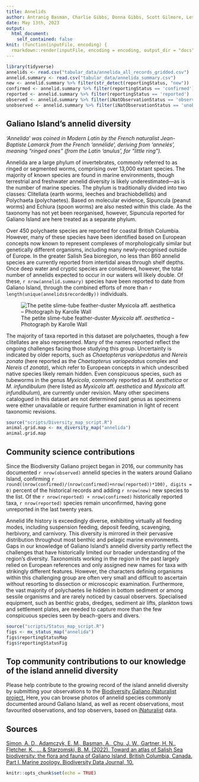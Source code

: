```yaml
---
title: Annelids
author: Antranig Basman, Charlie Gibbs, Donna Gibbs, Scott Gilmore, Leslie Harris, Andy Lamb, Andrew Simon
date: May 13th, 2023
output: 
  html_document:
    self_contained: false
knit: (function(inputFile, encoding) {
  rmarkdown::render(inputFile, encoding = encoding, output_dir = "docs", output_options = list(copy_resources = TRUE)) })
---
```


```r
library(tidyverse)
annelids <- read.csv("tabular_data/annelida_all_records_gridded.csv")
annelid.summary <- read.csv("tabular_data/annelida_summary.csv")
new <- annelid.summary %>% filter(str_detect(reportingStatus, "new")) 
confirmed <- annelid.summary %>% filter(reportingStatus == 'confirmed') 
reported <- annelid.summary %>% filter(reportingStatus == 'reported') 
observed <- annelid.summary %>% filter(iNatObservationStatus == 'observed') 
unobserved <- annelid.summary %>% filter(iNatObservationStatus == 'unobserved') 
```

## Galiano Island's annelid diversity

*‘Annelida’ was coined in Modern Latin by the French naturalist Jean-Baptiste Lamarck from the French 'annélide', deriving from 'annelés', meaning “ringed ones” (from the Latin 'anulus', for “little ring”).*

Annelida are a large phylum of invertebrates, commonly referred to as ringed or segmented worms, comprising over 13,000 extant species. The majority of known species are found in marine environments, though terrestrial and freshwater annelid diversity is likely underestimated—as is the number of marine species. The phylum is traditionally divided into two classes: Clitellata (earth worms, leeches and brachiobdellids) and Polychaeta (polychaetes). Based on molecular evidence, Sipuncula (peanut worms) and Echiura (spoon worms) are also nested within this clade. As the taxonomy has not yet been reorganised, however, Sipuncula reported for Galiano Island are here treated as a separate phylum.

Over 450 polychaete species are reported for coastal British Columbia. However, many of these species have been identified based on European concepts now known to represent complexes of morphologically similar but genetically different organisms, including many newly-recognised outside of Europe. In the greater Salish Sea bioregion, no less than 860 annelid species are currently reported from intertidal areas through shelf depths. Once deep water and cryptic species are considered, however, the total number of annelids expected to occur in our waters will likely double. Of these, `r nrow(annelid.summary)` species have been reported to date from Galiano Island, through the combined efforts of more than `r length(unique(annelids$recordedBy))` individuals.

![The petite slime-tube feather-duster *Myxicola* aff. *aesthetica* – Photograph by Karolle Wall](media/Myxicola_Karolle_Wall.png)

The majority of taxa reported in this dataset are polychaetes, though a few clitellates are also represented. Many of the names reported reflect the ongoing challenges facing those studying this group. Uncertainty is indicated by older reports, such as *Chaetopterus variopedatus* and *Nereis zonata* (here reported as the *Chaetopterus variopedatus* complex and *Nereis* cf *zonata*), which refer to European concepts in which undescribed native species likely remain hidden. Even conspicuous species, such as tubeworms in the genus *Myxicola*, commonly reported as *M. aesthetica* or *M. infundibulum* (here listed as *Myxicola* aff. *aesthetica* and *Myxicola* aff. *infundibulum*), are currently under revision. Many other specimens catalogued in this dataset are not determined past genus as specimens were either unavailable or require further examination in light of recent taxonomic revisions.

```r
source("scripts/Diversity_map_script.R")
animal.grid.map <- mx_diversity_map("annelida")
animal.grid.map
```

## Community science contributions

Since the Biodiversity Galiano project began in 2016, our community has documented `r nrow(observed)` annelid species in the waters around Galiano Island, confirming `r round((nrow(confirmed)/(nrow(confirmed)+nrow(reported))*100), digits = 0)` percent of the historical records and adding `r nrow(new)` new species to the list. Of the `r nrow(reported) + nrow(confirmed)` historically reported taxa, `r nrow(reported)` species remain unconfirmed, having gone unreported in the last twenty years.

Annelid life history is exceedingly diverse, exhibiting virtually all feeding modes, including suspension feeding, deposit feeding, scavenging, herbivory, and carnivory. This diversity is mirrored in their pervasive distribution throughout most benthic and pelagic marine environments. Gaps in our knowledge of Galiano Island’s annelid diversity partly reflect the challenges that have historically limited our broader understanding of the region’s diversity. Taxonomists working in the region in the past largely relied on European references and only assigned new names for taxa with strikingly different features. However, the characters defining organisms within this challenging group are often very small and difficult to ascertain without resorting to dissection or microscopic examination. Furthermore, the vast majority of polychaetes lie hidden in bottom sediment or among sessile organisms and are rarely noticed by casual observers. Specialised equipment, such as benthic grabs, dredges, sediment air lifts, plankton tows and settlement plates, are needed to capture more than the few conspicuous species seen by beach-goers and divers.

```r
source("scripts/Status_map_script.R")
figs <- mx_status_map("annelida")
figs$reportingStatusMap
figs$reportingStatusFig
```

## Top community contributions to our knowledge of the island annelid diversity

Please help contribute to the growing record of the island annelid diversity by submitting your observations to the [Biodiversity Galiano iNaturalist project.](http://inaturalist.org/projects/biodiversity-galiano-island) Here, you can browse photos of annelid species commonly documented around Galiano Island, as well as recent observations, most favourited observations, and top observers, based on [iNaturalist](http://inaturalist.org/) data.

<span class="mxcw-nonLeafletPane mxcw-paneName-TopContributions html-widget leaflet"></span>

## Sources

[Simon, A. D., Adamczyk, E. M., Basman, A., Chu, J. W., Gartner, H. N., Fletcher, K., ... & Starzomski, B. M. (2022). Toward an atlas of Salish Sea biodiversity: the flora and fauna of Galiano Island, British Columbia, Canada. Part I. Marine zoology. Biodiversity Data Journal, 10.](https://bdj.pensoft.net/article/76050/)

```r
knitr::opts_chunk$set(echo = TRUE)
```
